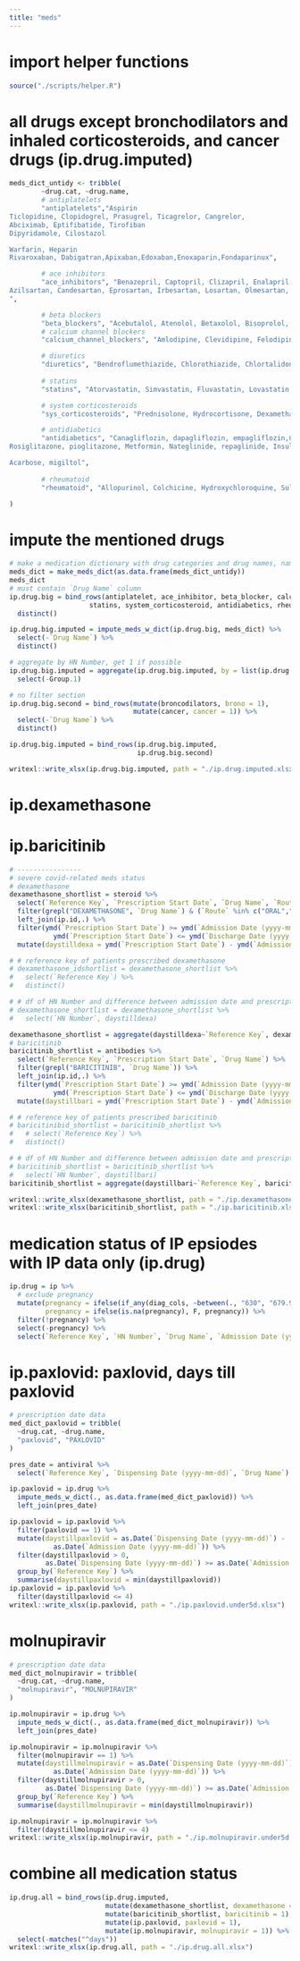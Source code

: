 ```yaml
---
title: "meds"
---
```


# import helper functions

```r
source("./scripts/helper.R")
```

# all drugs except bronchodilators and inhaled corticosteroids, and cancer drugs (ip.drug.imputed)

```r
meds_dict_untidy <- tribble(
        ~drug.cat, ~drug.name,
        # antiplatelets
        "antiplatelets","Aspirin
Ticlopidine, Clopidogrel, Prasugrel, Ticagrelor, Cangrelor, 
Abciximab, Eptifibatide, Tirofiban
Dipyridamole, Cilostazol

Warfarin, Heparin
Rivaroxaban, Dabigatran,Apixaban,Edoxaban,Enoxaparin,Fondaparinux",

        # ace inhibitors
        "ace_inhibitors", "Benazepril, Captopril, Clizapril, Enalapril, Enalaprilat, Fosinopril, Lisinopril, Moexipril, Perindopril, Quinapril, Ramipril, Trandolapril
Azilsartan, Candesartan, Eprosartan, Irbesartan, Losartan, Olmesartan, Telmisartan, Valsartan
",

        # beta blockers
        "beta_blockers", "Acebutalol, Atenolol, Betaxolol, Bisoprolol, Carteolol, Carvedilol, Esmolol, Labetalol, Levobunolol, Metoprolol, Nadolol, Nebivolol, Pindolol, Propanolol, Sotalol, Timolol",
        # calcium channel blockers
        "calcium_channel_blockers", "Amlodipine, Clevidipine, Felodipine, Flunarzine, Isradipine, Levamlodipine, Nicardipine, Nifedipine, Verapamil, Diltiaze", 

        # diuretics
        "diuretics", "Bendroflumethiazide, Chlorothiazide, Chlortalidone, Cyclopenthiazide, Hydrochlorothiazide, Indapamide, Metolazone, Poluthiazide, Xipamide, Bumetanide, Furosemide, Lasix, Torasemide, Amiloride, Eplerenone, Spironolactone, Triamterene, Amilozide, Amilofruse, Triamterzide, Mannitol",
        
        # statins
        "statins", "Atorvastatin, Simvastatin, Fluvastatin, Lovastatin, Pitavastatin, Pravastatin, Rosuvastatin",

        # system corticosteroids
        "sys_corticosteroids", "Prednisolone, Hydrocortisone, Dexamethasone, Fludrocortisone, Triamcinolone, Methylprednisolone",

        # antidiabetics
        "antidiabetics", "Canagliflozin, dapagliflozin, empagliflozin,Chlorpropamide, glimepiride, glipizide, glyburide, tolazamide, tolbutamide
Rosiglitazone, pioglitazone, Metformin, Nateglinide, repaglinide, Insulin, albiglutide, dulaglutide, exenatide, liraglutide, lixisenatide, pramlintide, Alogliptan, linagliptan, saxagliptin, sitagliptin

Acarbose, migiltol",
        
        # rheumatoid
        "rheumatoid", "Allopurinol, Colchicine, Hydroxychloroquine, Sulfasalazine, Febuxostat, Rasburicase, Leflunomide, Baricitinib, Certolizumab, Tofacitinib, Etanercept, Tocilizumab, Adalimumab, Probenecid, Ixekizumab, Secukinumab, Ustekinumab, Belimumab, Golimumab",

)
```

# impute the mentioned drugs

```r
# make a medication dictionary with drug categories and drug names, names separated by comma or newline
meds_dict = make_meds_dict(as.data.frame(meds_dict_untidy))
meds_dict
# must contain `Drug Name` column
ip.drug.big = bind_rows(antiplatelet, ace_inhibitor, beta_blocker, calcium_channel_blockers, diuretics,
                    statins, system_corticosteroid, antidiabetics, rheumatoids) %>%
  distinct()

ip.drug.big.imputed = impute_meds_w_dict(ip.drug.big, meds_dict) %>%
  select(-`Drug Name`) %>%
  distinct()

# aggregate by HN Number, get 1 if possible
ip.drug.big.imputed = aggregate(ip.drug.big.imputed, by = list(ip.drug.big.imputed[, "Reference Key"]), FUN = "max") %>%
  select(-Group.1)

# no filter section
ip.drug.big.second = bind_rows(mutate(broncodilators, brono = 1), 
                               mutate(cancer, cancer = 1)) %>%
  select(-`Drug Name`) %>%
  distinct()

ip.drug.big.imputed = bind_rows(ip.drug.big.imputed, 
                                ip.drug.big.second)

writexl::write_xlsx(ip.drug.big.imputed, path = "./ip.drug.imputed.xlsx")
```

# ip.dexamethasone
# ip.baricitinib

```r
# ----------------
# severe covid-related meds status
# dexamethasone
dexamethasone_shortlist = steroid %>%
  select(`Reference Key`, `Prescription Start Date`, `Drug Name`, `Route`) %>%
  filter(grepl("DEXAMETHASONE", `Drug Name`) & (`Route` %in% c("ORAL","PARENTERAL"))) %>%
  left_join(ip.id,.) %>%
  filter(ymd(`Prescription Start Date`) >= ymd(`Admission Date (yyyy-mm-dd)`) & 
           ymd(`Prescription Start Date`) <= ymd(`Discharge Date (yyyy-mm-dd)`)) %>%
  mutate(daystilldexa = ymd(`Prescription Start Date`) - ymd(`Admission Date (yyyy-mm-dd)`))

# # reference key of patients prescribed dexamethasone
# dexamethasone_idshortlist = dexamethasone_shortlist %>%
#   select(`Reference Key`) %>%
#   distinct()

# # df of HN Number and difference between admission date and prescription date
# dexamethasone_shortlist = dexamethasone_shortlist %>%
#   select(`HN Number`, daystilldexa)

dexamethasone_shortlist = aggregate(daystilldexa~`Reference Key`, dexamethasone_shortlist, min)
# baricitinib
baricitinib_shortlist = antibodies %>%
  select(`Reference Key`, `Prescription Start Date`, `Drug Name`) %>%
  filter(grepl("BARICITINIB", `Drug Name`)) %>%
  left_join(ip.id,.) %>%
  filter(ymd(`Prescription Start Date`) >= ymd(`Admission Date (yyyy-mm-dd)`) & 
           ymd(`Prescription Start Date`) <= ymd(`Discharge Date (yyyy-mm-dd)`)) %>%
  mutate(daystillbari = ymd(`Prescription Start Date`) - ymd(`Admission Date (yyyy-mm-dd)`)) 

# # reference key of patients prescribed baricitinib
# baricitinibid_shortlist = baricitinib_shortlist %>%
#   # select(`Reference Key`) %>%
#   distinct()

# # df of HN Number and difference between admission date and prescription date
# baricitinib_shortlist = baricitinib_shortlist %>%
#   select(`HN Number`, daystillbari)
baricitinib_shortlist = aggregate(daystillbari~`Reference Key`, baricitinib_shortlist, min)

writexl::write_xlsx(dexamethasone_shortlist, path = "./ip.dexamethasone.xlsx")
writexl::write_xlsx(baricitinib_shortlist, path = "./ip.baricitinib.xlsx")
```

# medication status of IP epsiodes with IP data only (ip.drug)

```r
ip.drug = ip %>%
  # exclude pregnancy
  mutate(pregnancy = ifelse(if_any(diag_cols, ~between(., "630", "679.99")), T, F),
         pregnancy = ifelse(is.na(pregnancy), F, pregnancy)) %>%
  filter(!pregnancy) %>%
  select(-pregnancy) %>%
  select(`Reference Key`, `HN Number`, `Drug Name`, `Admission Date (yyyy-mm-dd)`)
```

# ip.paxlovid: paxlovid, days till paxlovid 

```r
# prescription date data
med_dict_paxlovid = tribble(
  ~drug.cat, ~drug.name,
  "paxlovid", "PAXLOVID"
)

pres_date = antiviral %>% 
  select(`Reference Key`, `Dispensing Date (yyyy-mm-dd)`, `Drug Name`)

ip.paxlovid = ip.drug %>%
  impute_meds_w_dict(., as.data.frame(med_dict_paxlovid)) %>%
  left_join(pres_date) 

ip.paxlovid = ip.paxlovid %>%
  filter(paxlovid == 1) %>%
  mutate(daystillpaxlovid = as.Date(`Dispensing Date (yyyy-mm-dd)`) - 
           as.Date(`Admission Date (yyyy-mm-dd)`)) %>%
  filter(daystillpaxlovid > 0,
         as.Date(`Dispensing Date (yyyy-mm-dd)`) >= as.Date(`Admission Date (yyyy-mm-dd)`)) %>% 
  group_by(`Reference Key`) %>%
  summarise(daystillpaxlovid = min(daystillpaxlovid)) 
ip.paxlovid = ip.paxlovid %>%
  filter(daystillpaxlovid <= 4)
writexl::write_xlsx(ip.paxlovid, path = "./ip.paxlovid.under5d.xlsx")
```

# molnupiravir

```r
# prescription date data
med_dict_molnupiravir = tribble(
  ~drug.cat, ~drug.name,
  "molnupiravir", "MOLNUPIRAVIR"
)

ip.molnupiravir = ip.drug %>%
  impute_meds_w_dict(., as.data.frame(med_dict_molnupiravir)) %>%
  left_join(pres_date) 

ip.molnupiravir = ip.molnupiravir %>%
  filter(molnupiravir == 1) %>%
  mutate(daystillmolnupiravir = as.Date(`Dispensing Date (yyyy-mm-dd)`) - 
           as.Date(`Admission Date (yyyy-mm-dd)`)) %>%
  filter(daystillmolnupiravir > 0,
         as.Date(`Dispensing Date (yyyy-mm-dd)`) >= as.Date(`Admission Date (yyyy-mm-dd)`)) %>% 
  group_by(`Reference Key`) %>%
  summarise(daystillmolnupiravir = min(daystillmolnupiravir)) 

ip.molnupiravir = ip.molnupiravir %>%
  filter(daystillmolnupiravir <= 4)
writexl::write_xlsx(ip.molnupiravir, path = "./ip.molnupiravir.under5d.xlsx")
```

# combine all medication status

```r
ip.drug.all = bind_rows(ip.drug.imputed,
                        mutate(dexamethasone_shortlist, dexamethasone = 1),
                        mutate(baricitinib_shortlist, baricitinib = 1),
                        mutate(ip.paxlovid, paxlovid = 1),
                        mutate(ip.molnupiravir, molnupiravir = 1)) %>%
  select(-matches("^days"))
writexl::write_xlsx(ip.drug.all, path = "./ip.drug.all.xlsx")
```


